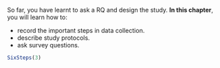 ::: {.objectivesBox .objectives data-latex="{iconmonstr-target-4-240.png}"}
So far, you have learnt to ask a RQ and design the study.
**In this chapter**, you will learn how to:

* record the important steps in data collection.
* describe study protocols.
* ask survey questions.
:::


```r
SixSteps(3)
```